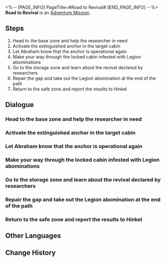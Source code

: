 <%-- [PAGE_INFO]
PageTitle=#Road to Revival#
[END_PAGE_INFO] --%>
{{Stub|Dialogue, characters, and location(s)}}
{{Mission Infobox
|id            = 2000101
|title         = 
|image         = Mission Road to Revival.png
|type          = Adventure
|event_name    = 
|chapter       = 
|requirements  = [[Adventure Mission]] ''[[Road to Revival]]'' completed
|summary       = <!--official mission summary from Fate's Atlas-->
|characters    = <!--characters that appear in this mission-->
|startLocation = <!--location as it intially appears on the mission screen-->
|world         = <!--i.e. Penacony-->
|area          = <!--i.e. A Child's Dream-->
|prev          = 
|next          = Road to Revival
|exp           = 100
|credits       = 4000
|stellarJade   = 
|other         = {{Card List|Adventure Log*2;Hertareum*50|delim=;}}
}}
'''Road to Revival''' is an [[Adventure Mission]]<!--in [world]-->.

==Steps==
# Head to the base zone and help the researcher in need
# Activate the extinguished anchor in the target cabin
# Let Abraham know that the anchor is operational again
# Make your way through the locked cabin infested with Legion abominations
# Go to the storage zone and learn about the revival declared by researchers
# Repair the gap and take out the Legion abomination at the end of the path
# Return to the safe zone and report the results to Hinkel

<!--
==Gameplay Notes==

--><!--
==Trial Character==

-->
==Dialogue==
{{Stub Dialogue}}
{{Dialogue Start}}
:{{tx}}
{{Dialogue End}}

===Head to the base zone and help the researcher in need===
{{Mission Description|type=adventure|location=<!--to be added-->|update|The Base Zone on the frontline is engulfed in grave danger. The researchers are alone and waiting for support. At this moment, an acquaintance named Abraham is about to face his Achilles Heel...}}
{{Dialogue Start}}
:{{tx}}
{{Dialogue End}}

===Activate the extinguished anchor in the target cabin===
{{Mission Description|type=adventure|location=<!--to be added-->|update|The Base Zone on the frontline is engulfed in grave danger. The researchers are alone and waiting for support. At this moment, an acquaintance named Abraham is about to face his Achilles Heel...}}
{{Dialogue Start}}
:{{tx}}
{{Dialogue End}}

===Let Abraham know that the anchor is operational again===
{{Mission Description|type=adventure|location=<!--to be added-->|update|The Base Zone on the frontline is engulfed in grave danger. The researchers are alone and waiting for support. At this moment, an acquaintance named Abraham is about to face his Achilles Heel...}}
{{Dialogue Start}}
:{{tx}}
{{Dialogue End}}

===Make your way through the locked cabin infested with Legion abominations===
{{Mission Description|type=adventure|location=<!--to be added-->|update|The Base Zone on the frontline is engulfed in grave danger. The researchers are alone and waiting for support. At this moment, an acquaintance named Abraham is about to face his Achilles Heel...}}
{{Dialogue Start}}
:{{tx}}
{{Dialogue End}}

===Go to the storage zone and learn about the revival declared by researchers===
{{Mission Description|type=adventure|location=<!--to be added-->|update|The Storage Zone that once held a variety of Curios has been turned into an emergency safe zone. The chilling shadows of death still linger, and the monsters continue to roam free in the silvery cabin. An exhilarating declaration of revival will be taking place here.<br />There's no time to waste! Your efforts are the firewood that will fuel the flames of revival!}}
{{Dialogue Start}}
:{{tx}}
{{Dialogue End}}

===Repair the gap and take out the Legion abomination at the end of the path===
{{Mission Description|type=adventure|location=<!--to be added-->|update|The Storage Zone that once held a variety of Curios has been turned into an emergency safe zone. The chilling shadows of death still linger, and the monsters continue to roam free in the silvery cabin. An exhilarating declaration of revival will be taking place here.<br />There's no time to waste! Your efforts are the firewood that will fuel the flames of revival!}}
{{Dialogue Start}}
:{{tx}}
{{Dialogue End}}

===Return to the safe zone and report the results to Hinkel===
{{Mission Description|type=adventure|location=<!--to be added-->|update|The Storage Zone that once held a variety of Curios has been turned into an emergency safe zone. The chilling shadows of death still linger, and the monsters continue to roam free in the silvery cabin. An exhilarating declaration of revival will be taking place here.<br />There's no time to waste! Your efforts are the firewood that will fuel the flames of revival!}}
{{Dialogue Start}}
:{{tx}}
{{Dialogue End}}

==Other Languages==
{{Other Languages
|en   = Road to Revival
|zhs  = 复兴之路
|zht  = 復興之路
|ja   = 復興の路
|ko   = 부흥의 길
|es   = El camino del renacimiento
|fr   = La route vers la renaissance
|ru   = Дорога возрождения
|th   = เส้นทางแห่งความรุ่งเรือง
|vi   = Con Đường Phục Hưng
|de   = Weg zur Wiederbelebung
|id   = Jalan Kebangkitan
|pt   = Estrada para o Renascimento
}}

==Change History==
{{Change History|1.0}}
